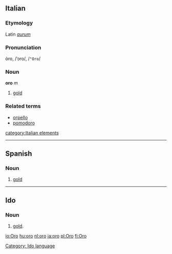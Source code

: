 ==Italian==
===Etymology===
Latin ''[[aurum]]''
===Pronunciation===
òro, /ˈɔro/, /<tt>"Oro</tt>/
===Noun===
'''oro''' ''m''

# [[gold]]

===Related terms===
*[[orpello]]
*[[pomodoro]]
[[category:Italian elements]]
----
==Spanish==
===Noun===
#[[gold]]
----
==Ido==
===Noun===
# [[gold]].

[[Category: Ido language]]

[[io:Oro]]
[[hu:oro]]
[[nl:oro]]
[[ja:oro]]
[[pl:Oro]]
[[fi:Oro]]